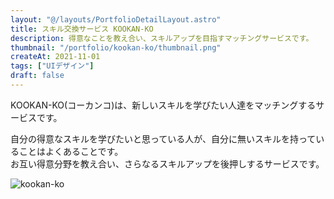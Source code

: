 ```yaml
---
layout: "@/layouts/PortfolioDetailLayout.astro"
title: スキル交換サービス KOOKAN-KO
description: 得意なことを教え合い、スキルアップを目指すマッチングサービスです。
thumbnail: "/portfolio/kookan-ko/thumbnail.png"
createAt: 2021-11-01
tags: ["UIデザイン"]
draft: false
---
```


KOOKAN-KO(コーカンコ)は、新しいスキルを学びたい人達をマッチングするサービスです。

自分の得意なスキルを学びたいと思っている人が、自分に無いスキルを持っていることはよくあることです。  
お互い得意分野を教え合い、さらなるスキルアップを後押しするサービスです。

<div class=" mt-XL">
  <img src="/portfolio/kookan-ko/01.png" alt="kookan-ko" style="border:none;" />
</div>
